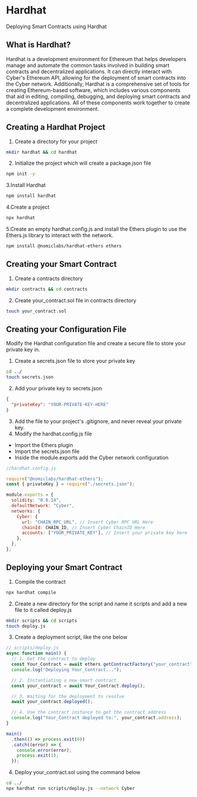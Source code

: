 # Hardhat

Deploying Smart Contracts using Hardhat

## What is Hardhat?

Hardhat is a development environment for Ethereum that helps developers manage and automate the common tasks involved in building smart contracts and decentralized applications. It can directly interact with Cyber's Ethereum API, allowing for the deployment of smart contracts into the Cyber network. Additionally, Hardhat is a comprehensive set of tools for creating Ethereum-based software, which includes various components that aid in editing, compiling, debugging, and deploying smart contracts and decentralized applications. All of these components work together to create a complete development environment.

## Creating a Hardhat Project


1. Create a directory for your project

```bash
mkdir hardhat && cd hardhat
```

2. Initialize the project which will create a package.json file

```bash
npm init -y
```

3.Install Hardhat

```bash
npm install hardhat
```

4.Create a project

```bash
npx hardhat
```

5.Create an empty hardhat.config.js and install the Ethers plugin to use the Ethers.js library to interact with the network.

```bash
npm install @nomiclabs/hardhat-ethers ethers
```

## Creating your Smart Contract

1. Create a contracts directory

```bash
mkdir contracts && cd contracts
```

2. Create your_contract.sol file in contracts directory

```bash
touch your_contract.sol
```

## Creating your Configuration File

Modify the Hardhat configuration file and create a secure file to store your private key in.

1. Create a secrets.json file to store your private key

```bash
cd ../
touch secrets.json
```

2. Add your private key to secrets.json

```json
{
  "privateKey": "YOUR-PRIVATE-KEY-HERE"
}
```

3. Add the file to your project's .gitignore, and never reveal your private key.
4. Modify the hardhat.config.js file

- Import the Ethers plugin
- Import the secrets.json file
- Inside the module.exports add the Cyber network configuration

```js
//hardhat.config.js

require("@nomiclabs/hardhat-ethers");
const { privateKey } = require("./secrets.json");

module.exports = {
  solidity: "0.8.14",
  defaultNetwork: "Cyber",
  networks: {
    Cyber: {
      url: "CHAIN_RPC_URL", // Insert Cyber RPC URL Here
      chainId: CHAIN_ID, // Insert Cyber ChainID Here
      accounts: ["YOUR_PRIVATE_KEY"], // Insert your private key here
    },
  },
};
```

## Deploying your Smart Contract

1. Compile the contract

```bash
npx hardhat compile
```

2. Create a new directory for the script and name it scripts and add a new file to it called deploy.js

```bash
mkdir scripts && cd scripts
touch deploy.js
```

3. Create a deployment script, like the one below

```js
// scripts/deploy.js
async function main() {
  // 1. Get the contract to deploy
  const Your_Contract = await ethers.getContractFactory("your_contract");
  console.log("Deploying Your_Contract...");

  // 2. Instantiating a new smart contract
  const your_contract = await Your_Contract.deploy();

  // 3. Waiting for the deployment to resolve
  await your_contract.deployed();

  // 4. Use the contract instance to get the contract address
  console.log("Your_Contract deployed to:", your_contract.address);
}

main()
  .then(() => process.exit(0))
  .catch((error) => {
    console.error(error);
    process.exit(1);
  });
```

4. Deploy your_contract.sol using the command below

```bash
cd ../
npx hardhat run scripts/deploy.js --network Cyber
```
